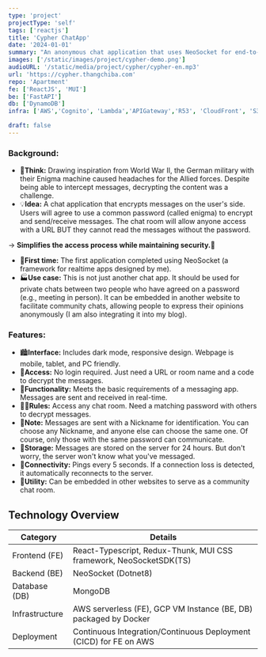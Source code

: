 ```yaml
---
type: 'project'
projectType: 'self'
tags: ['reactjs']
title: 'Cypher ChatApp'
date: '2024-01-01'
summary: "An anonymous chat application that uses NeoSocket for end-to-end encryption. Users can start a chat session without login or authentication while ensuring security."
images: ['/static/images/project/cypher-demo.png']
audioURL: '/static/media/project/cypher/cypher-en.mp3'
url: 'https://cypher.thangchiba.com'
repo: 'Apartment'
fe: ['ReactJS', 'MUI']
be: ['FastAPI']
db: ['DynamoDB']
infra: ['AWS','Cognito', 'Lambda','APIGateway','R53', 'CloudFront', 'S3']

draft: false
---
```



### **Background:**

- 🧠**Think:** Drawing inspiration from World War II, the German military with their Enigma machine caused headaches for the Allied forces. Despite being able to intercept messages, decrypting the content was a challenge.
- 💡**Idea:** A chat application that encrypts messages on the user's side. Users will agree to use a common password (called enigma) to encrypt and send/receive messages. The chat room will allow anyone access with a URL BUT they cannot read the messages without the password.

→ **Simplifies the access process while maintaining security.🔐**

- 🥇**First time:** The first application completed using NeoSocket (a framework for realtime apps designed by me).
- 🏭**Use case:** This is not just another chat app. It should be used for private chats between two people who have agreed on a password (e.g., meeting in person). It can be embedded in another website to facilitate community chats, allowing people to express their opinions anonymously (I am also integrating it into my blog).

### **Features:**

- 🏙️**Interface:** Includes dark mode, responsive design. Webpage is mobile, tablet, and PC friendly.
- 📱**Access:** No login required. Just need a URL or room name and a code to decrypt the messages.
- 🚂**Functionality:** Meets the basic requirements of a messaging app. Messages are sent and received in real-time.
- 🤝🏻**Rules:** Access any chat room. Need a matching password with others to decrypt messages.
- 🔔**Note:** Messages are sent with a Nickname for identification. You can choose any Nickname, and anyone else can choose the same one. Of course, only those with the same password can communicate.
- 💾**Storage:** Messages are stored on the server for 24 hours. But don't worry, the server won't know what you've messaged.
- 📶**Connectivity:** Pings every 5 seconds. If a connection loss is detected, it automatically reconnects to the server.
- 🎡**Utility:** Can be embedded in other websites to serve as a community chat room.

## Technology Overview

| Category | Details |
| --- | --- |
| Frontend (FE) | React-Typescript, Redux-Thunk, MUI CSS framework, NeoSocketSDK(TS) |
| Backend (BE) | NeoSocket (Dotnet8) |
| Database (DB) | MongoDB |
| Infrastructure | AWS serverless (FE), GCP VM Instance (BE, DB) packaged by Docker |
| Deployment | Continuous Integration/Continuous Deployment (CICD) for FE on AWS |